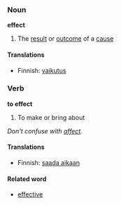 ===Noun===
'''effect'''
#The [[result]] or [[outcome]] of a [[cause]]

====Translations====

*Finnish: [[vaikutus]]

===Verb===
'''to effect'''
#To make or bring about

''Don't confuse with [[affect]].''

====Translations====

*Finnish: [[saada aikaan]]

====Related word====

*[[effective]]